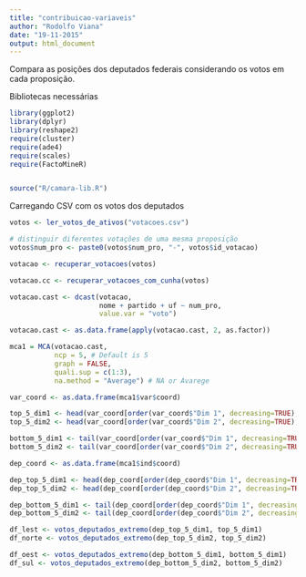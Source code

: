 ```yaml
---
title: "contribuicao-variaveis"
author: "Rodolfo Viana"
date: "19-11-2015"
output: html_document
---
```


Compara as posições dos deputados federais considerando os votos em cada proposição. 


Bibliotecas necessárias 

```r
library(ggplot2)
library(dplyr)
library(reshape2)
require(cluster)
require(ade4)
require(scales)
require(FactoMineR)


source("R/camara-lib.R")
```

Carregando CSV com os votos dos deputados

```r
votos <- ler_votos_de_ativos("votacoes.csv")

# distinguir diferentes votações de uma mesma proposição
votos$num_pro <- paste0(votos$num_pro, "-", votos$id_votacao)
```


```r
votacao <- recuperar_votacoes(votos)

votacao.cc <- recuperar_votacoes_com_cunha(votos)
```


```r
votacao.cast <- dcast(votacao, 
                      nome + partido + uf ~ num_pro, 
                      value.var = "voto")

votacao.cast <- as.data.frame(apply(votacao.cast, 2, as.factor))

mca1 = MCA(votacao.cast, 
           ncp = 5, # Default is 5 
           graph = FALSE,
           quali.sup = c(1:3),
           na.method = "Average") # NA or Avarege

var_coord <- as.data.frame(mca1$var$coord)

top_5_dim1 <- head(var_coord[order(var_coord$"Dim 1", decreasing=TRUE),], n=5)
top_5_dim2 <- head(var_coord[order(var_coord$"Dim 2", decreasing=TRUE),], n=5)

bottom_5_dim1 <- tail(var_coord[order(var_coord$"Dim 1", decreasing=TRUE),], n=5)
bottom_5_dim2 <- tail(var_coord[order(var_coord$"Dim 2", decreasing=TRUE),], n=5)

dep_coord <- as.data.frame(mca1$ind$coord)

dep_top_5_dim1 <- head(dep_coord[order(dep_coord$"Dim 1", decreasing=TRUE),], n=5)
dep_top_5_dim2 <- head(dep_coord[order(dep_coord$"Dim 2", decreasing=TRUE),], n=5)

dep_bottom_5_dim1 <- tail(dep_coord[order(dep_coord$"Dim 1", decreasing=TRUE),], n=5)
dep_bottom_5_dim2 <- tail(dep_coord[order(dep_coord$"Dim 2", decreasing=TRUE),], n=5)

df_lest <- votos_deputados_extremo(dep_top_5_dim1, top_5_dim1)
df_norte <- votos_deputados_extremo(dep_top_5_dim2, top_5_dim2)

df_oest <- votos_deputados_extremo(dep_bottom_5_dim1, bottom_5_dim1)
df_sul <- votos_deputados_extremo(dep_bottom_5_dim2, bottom_5_dim2)

```


